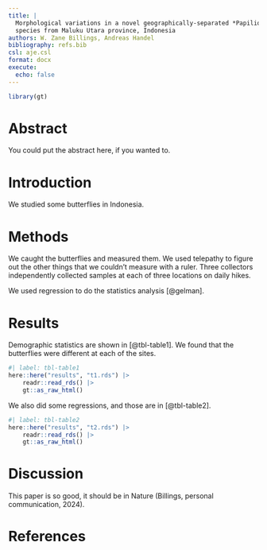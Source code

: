 ```yaml
---
title: | 
  Morphological variations in a novel geographically-separated *Papilio*
  species from Maluku Utara province, Indonesia
authors: W. Zane Billings, Andreas Handel
bibliography: refs.bib
csl: aje.csl
format: docx
execute: 
  echo: false
---
```


```r
library(gt)
```


# Abstract

You could put the abstract here, if you wanted to.

# Introduction

We studied some butterflies in Indonesia.

# Methods

We caught the butterflies and measured them. We used telepathy to figure out
the other things that we couldn't measure with a ruler. Three collectors
independently collected samples at each of three locations on daily hikes.

We used regression to do the statistics analysis [@gelman].

# Results

Demographic statistics are shown in [@tbl-table1]. We found that the
butterflies were different at each of the sites.

```r
#| label: tbl-table1
here::here("results", "t1.rds") |>
	readr::read_rds() |>
	gt::as_raw_html()
```


We also did some regressions, and those are in [@tbl-table2].

```r
#| label: tbl-table2
here::here("results", "t2.rds") |>
	readr::read_rds() |>
	gt::as_raw_html()
```


# Discussion

This paper is so good, it should be in Nature (Billings, personal communication, 2024).

# References
